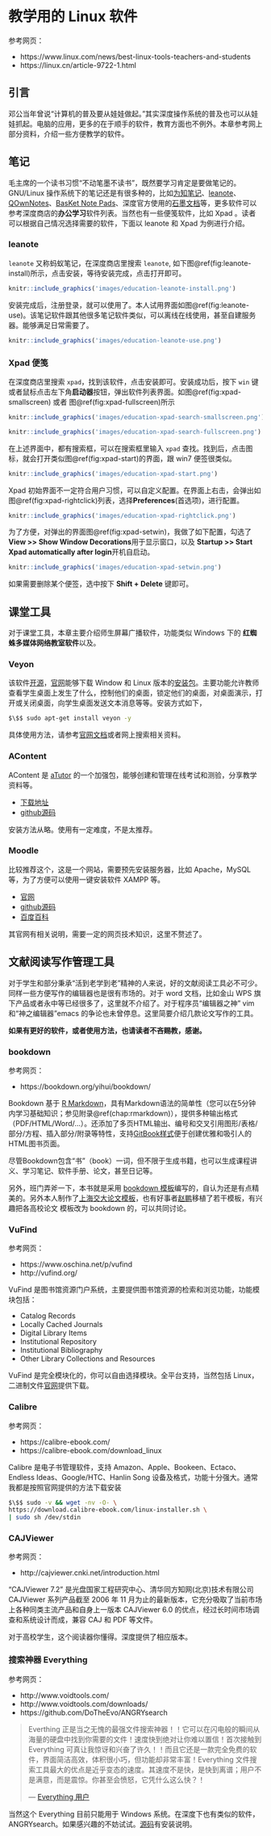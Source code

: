 # 教学用的 Linux 软件{#chap:education-intro}

参考网页：

- https://www.linux.com/news/best-linux-tools-teachers-and-students
- https://linux.cn/article-9722-1.html

## 引言

邓公当年曾说“计算机的普及要从娃娃做起。”其实深度操作系统的普及也可以从娃娃抓起。电脑的应用，更多的在于顺手的软件，教育方面也不例外。本章参考网上部分资料，介绍一些方便教学的软件。

## 笔记

毛主席的一个读书习惯“不动笔墨不读书”，既然要学习肯定是要做笔记的。GNU/Linux 操作系统下的笔记还是有很多种的，比如[为知笔记](http://www.wiz.cn/)、[leanote](http://leanote.org/)、[QOwnNotes](http://www.qownnotes.org/)、[BasKet Note Pads](http://basket.kde.org)、深度官方使用的[石墨文档](https://shimo.im/)等，更多软件可以参考深度商店的**办公学习**软件列表。当然也有一些便笺软件，比如 Xpad 。读者可以根据自己情况选择需要的软件，下面以 leanote 和 Xpad 为例进行介绍。

### leanote

`leanote` 又称蚂蚁笔记，在深度商店里搜索 `leanote`, 如下图\@ref(fig:leanote-install)所示，点击安装，等待安装完成，点击打开即可。

```r
knitr::include_graphics('images/education-leanote-install.png')
```

安装完成后，注册登录，就可以使用了。本人试用界面如图\@ref(fig:leanote-use)。该笔记软件跟其他很多笔记软件类似，可以离线在线使用，甚至自建服务器。能够满足日常需要了。

```r
knitr::include_graphics('images/education-leanote-use.png')
```

### Xpad 便笺

在深度商店里搜索 `xpad`，找到该软件，点击安装即可。安装成功后，按下 `win` 键或者鼠标点击左下角**启动器**按钮，弹出软件列表界面。如图\@ref(fig:xpad-smallscreen) 或者 图\@ref(fig:xpad-fullscreen)所示

```r
knitr::include_graphics('images/education-xpad-search-smallscreen.png')
```

```r
knitr::include_graphics('images/education-xpad-search-fullscreen.png')
```

在上述界面中，都有搜索框，可以在搜索框里输入 `xpad` 查找。找到后，点击图标，就会打开类似图\@ref(fig:xpad-start)的界面，跟 win7 便签很类似。

```r
knitr::include_graphics('images/education-xpad-start.png')
```

Xpad 初始界面不一定符合用户习惯，可以自定义配置。在界面上右击，会弹出如图\@ref(fig:xpad-rightclick)列表，选择**Preferences**(首选项)，进行配置。

```r
knitr::include_graphics('images/education-xpad-rightclick.png')
```
为了方便，对弹出的界面图\@ref(fig:xpad-setwin)，我做了如下配置，勾选了**View >> Show Window Decorations**用于显示窗口，以及 **Startup >> Start Xpad automatically after login**开机自启动。

```r
knitr::include_graphics('images/education-xpad-setwin.png')
```

如果需要删除某个便签，选中按下 **Shift + Delete** 键即可。

## 课堂工具

对于课堂工具，本章主要介绍师生屏幕广播软件，功能类似 Windows 下的 **红蜘蛛多媒体网络教室软件**以及。

### Veyon

该软件[开源](https://github.com/veyon/veyon/)，[官网](https://veyon.io/)能够下载 Window 和 Linux 版本的[安装包](https://veyon.io/download/)。主要功能允许教师查看学生桌面上发生了什么，控制他们的桌面，锁定他们的桌面，对桌面演示，打开或关闭桌面，向学生桌面发送文本消息等等。安装方式如下，

```bash
$\$$ sudo apt-get install veyon -y
```

具体使用方法，请参考[官网文档](https://veyon.io/docs/)或者网上搜索相关资料。

### AContent

AContent 是 [aTutor](https://github.com/atutor?tab=repositories) 的一个加强包，能够创建和管理在线考试和测验，分享教学资料等。

- [下载地址](https://atutor.github.io/acontent/downloads.html)
- [github源码](https://github.com/atutor/AContent)

安装方法从略。使用有一定难度，不是太推荐。

### Moodle

比较推荐这个，这是一个网站，需要预先安装服务器，比如 Apache，MySQL 等，为了方便可以使用一键安装软件 XAMPP 等。

- [官网](https://moodle.org/)
- [github源码](https://github.com/moodle/moodle)
- [百度百科](https://baike.baidu.com/item/moodle)

其官网有相关说明，需要一定的网页技术知识，这里不赘述了。

## 文献阅读写作管理工具

对于学生和部分秉承“活到老学到老”精神的人来说，好的文献阅读工具必不可少。同样一些方便写作的编辑器也是很有市场的。对于 word 文档，比如金山 WPS 旗下产品或者永中等已经很多了，这里就不介绍了。对于程序员“编辑器之神” vim 和“神之编辑器”emacs 的争论也未曾停息。这里简要介绍几款论文写作的工具。

**如果有更好的软件，或者使用方法，也请读者不吝赐教，感谢。**

### bookdown

参考网页：

- https://bookdown.org/yihui/bookdown/

Bookdown 基于 [R Markdown](http://rmarkdown.rstudio.com)，具有Markdown语法的简单性（您可以在5分钟内学习基础知识；参见附录\@ref(chap:rmarkdown)），提供多种输出格式（PDF/HTML/Word/...）。还添加了多页HTML输出、编号和交叉引用图形/表格/部分/方程、插入部分/附录等特性，支持[GitBook样式](https://www.gitbook.com)便于创建优雅和吸引人的HTML图书页面。

尽管Bookdown包含“书”（book）一词，但不限于生成书籍，也可以生成课程讲义、学习笔记、软件手册、论文，甚至日记等。

另外，班门弄斧一下，本书就是采用 [bookdown 模板](https://github.com/bubifengyun/deepin-bible)编写的，自认为还是有点精美的。另外本人制作了[上海交大论文模板](https://github.com/bubifengyun/SJTUThesis-Rmd)，也有好事者[赵鹏](https://github.com/pzhaonet/bookdownplus)移植了若干模板，有兴趣把各高校论文 \LaTeX 模板改为 bookdown 的，可以共同讨论。

### VuFind

参考网页：

- https://www.oschina.net/p/vufind
- http://vufind.org/



VuFind 是图书馆资源门户系统，主要提供图书馆资源的检索和浏览功能，功能模块包括：

- Catalog Records
- Locally Cached Journals
- Digital Library Items
- Institutional Repository
- Institutional Bibliography
- Other Library Collections and Resources

VuFind 是完全模块化的，你可以自由选择模块。全平台支持，当然包括 Linux，二进制文件[官网](https://vufind.org/vufind/downloads.html)提供下载。

### Calibre

参考网页：

- https://calibre-ebook.com/
- https://calibre-ebook.com/download_linux

Calibre 是电子书管理软件，支持 Amazon、Apple、Bookeen、Ectaco、Endless Ideas、Google/HTC、Hanlin Song 设备及格式，功能十分强大。通常我都是按照官网提供的方法下载安装

```.bash
$\$$ sudo -v && wget -nv -O- \
https://download.calibre-ebook.com/linux-installer.sh \
| sudo sh /dev/stdin
```

### CAJViewer

参考网页：

- http://cajviewer.cnki.net/introduction.html

"CAJViewer 7.2" 是光盘国家工程研究中心、清华同方知网(北京)技术有限公司 CAJViewer 系列产品截至 2006 年 11 月为止的最新版本，它充分吸取了当前市场上各种同类主流产品和自身上一版本 CAJViewer 6.0 的优点，经过长时间市场调查和系统设计而成，兼容 CAJ 和 PDF 等文件。

对于高校学生，这个阅读器你懂得。深度提供了相应版本。

### 搜索神器 Everything

参考网页：

- http://www.voidtools.com/
- http://www.voidtools.com/downloads/
- https://github.com/DoTheEvo/ANGRYsearch

> Everthing 正是当之无愧的最强文件搜索神器！！它可以在闪电般的瞬间从海量的硬盘中找到你需要的文件！速度快到绝对让你难以置信！首次接触到 Everything 可真让我惊讶和兴奋了许久！！而且它还是一款完全免费的软件，界面简洁高效，体积很小巧，但功能却非常丰富！Everything 文件搜索工具最大的优点是近乎变态的速度。其速度不是快，是快到离谱；用户不是满意，而是震惊。你甚至会愤怒，它凭什么这么快？！
>
> --- [Everything 用户](https://www.iplaysoft.com/everything.html)

当然这个 Everything 目前只能用于 Windows 系统。在深度下也有类似的软件，ANGRYsearch。如果感兴趣的不妨试试。[源码](https://github.com/DoTheEvo/ANGRYsearch)有安装说明。